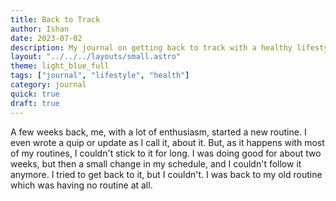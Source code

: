 ```yaml
---
title: Back to Track
author: Ishan
date: 2023-07-02
description: My journal on getting back to track with a healthy lifestyle.
layout: "../../../layouts/small.astro"
theme: light_blue_full
tags: ["journal", "lifestyle", "health"]
category: journal
quick: true
draft: true
---
```


A few weeks back, me, with a lot of enthusiasm, started a new routine. I even wrote a quip or
update as I call it, about it. But, as it happens with most of my routines, I couldn't stick to it
for long. I was doing good for about two weeks, but then a small change in my schedule, and I
couldn't follow it anymore. I tried to get back to it, but I couldn't. I was back to my old routine
which was having no routine at all.
